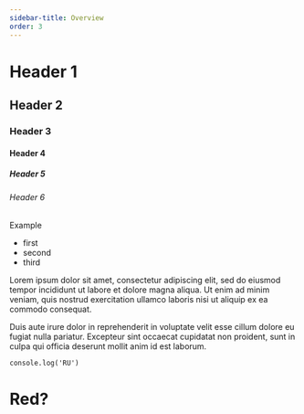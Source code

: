 ```yaml
---
sidebar-title: Overview
order: 3
---
```


# Header 1
## Header 2
### Header 3
#### Header 4
##### Header 5
###### Header 6

Example
- first
- second
- third

Lorem ipsum dolor sit amet, consectetur adipiscing elit, sed do eiusmod tempor incididunt ut labore et dolore magna aliqua.
Ut enim ad minim veniam, quis nostrud exercitation ullamco laboris nisi ut aliquip ex ea commodo consequat.

Duis aute irure dolor in reprehenderit in voluptate velit esse cillum dolore eu fugiat nulla pariatur.
Excepteur sint occaecat cupidatat non proident, sunt in culpa qui officia deserunt mollit anim id est laborum.

```
console.log('RU')
```

<h1>Red?</h1>